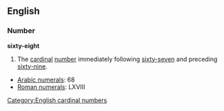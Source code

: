 == English ==
=== Number ===
'''sixty-eight'''

#The [[cardinal]] [[number]] immediately following [[sixty-seven]] and preceding [[sixty-nine]].

*[[w:Arabic Numerals|Arabic numerals]]: 68
*[[w:Roman numerals|Roman numerals]]: LXVIII
 
[[Category:English cardinal numbers]]